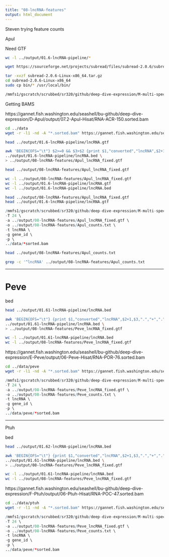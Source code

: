 ```yaml
---
title: "08-lncRNA-features"
output: html_document
---
```


Steven trying feature counts 

Apul

Need GTF

```bash
wc -l ../output/01.6-lncRNA-pipeline/*
```


```bash
wget https://sourceforge.net/projects/subread/files/subread-2.0.6/subread-2.0.6-Linux-x86_64.tar.gz
```

```bash
tar -xvzf subread-2.0.6-Linux-x86_64.tar.gz
cd subread-2.0.6-Linux-x86_64
sudo cp bin/* /usr/local/bin/
```


```bash
/mmfs1/gscratch/scrubbed/sr320/github/deep-dive-expression/M-multi-species/code/subread-2.0.6-Linux-x86_64/bin/featureCounts -v
```

Getting BAMS

https://gannet.fish.washington.edu/seashell/bu-github/deep-dive-expression/D-Apul/output/07.2-Apul-Hisat/RNA-ACR-150.sorted.bam

```bash
cd ../data
wget -r -l1 -nd -A "*.sorted.bam" https://gannet.fish.washington.edu/seashell/bu-github/deep-dive-expression/D-Apul/output/07.2-Apul-Hisat/
```

```bash
head ../output/01.6-lncRNA-pipeline/lncRNA.gtf
```

```bash
awk 'BEGIN{OFS="\t"} $2>=0 && $3>$2 {print $1,"converted","lncRNA",$2+1,$3,".","+",".","gene_id \"lncRNA_"NR"\";"}' \
../output/01.6-lncRNA-pipeline/lncRNA.bed \
> ../output/08-lncRNA-features/Apul_lncRNA_fixed.gtf
```

```bash
head ../output/08-lncRNA-features/Apul_lncRNA_fixed.gtf
```

```bash
wc -l ../output/08-lncRNA-features/Apul_lncRNA_fixed.gtf
wc -l ../output/01.6-lncRNA-pipeline/lncRNA.gtf
wc -l ../output/01.6-lncRNA-pipeline/lncRNA.bed 
```


```bash
head ../output/08-lncRNA-features/Apul_lncRNA_fixed.gtf
head ../output/01.6-lncRNA-pipeline/lncRNA.gtf
```

```r
/mmfs1/gscratch/scrubbed/sr320/github/deep-dive-expression/M-multi-species/code/subread-2.0.6-Linux-x86_64/bin/featureCounts \
-T 24 \
-a ../output/08-lncRNA-features/Apul_lncRNA_fixed.gtf \
-o ../output/08-lncRNA-features/Apul_counts.txt \
-t lncRNA \
-g gene_id \
-p \
../data/*sorted.bam

```


```bash
head ../output/08-lncRNA-features/Apul_counts.txt
```
```bash
grep -c '^lncRNA' ../output/08-lncRNA-features/Apul_counts.txt
```



---

# Peve 

bed

```bash
head ../output/01.61-lncRNA-pipeline/lncRNA.bed
```

```bash
awk 'BEGIN{OFS="\t"} {print $1,"converted","lncRNA",$2+1,$3,".","+",".","gene_id \"lncRNA_"NR"\";"}' \
../output/01.61-lncRNA-pipeline/lncRNA.bed \
> ../output/08-lncRNA-features/Peve_lncRNA_fixed.gtf
```

```bash
wc -l ../output/01.61-lncRNA-pipeline/lncRNA.bed
wc -l ../output/08-lncRNA-features/Peve_lncRNA_fixed.gtf
```


https://gannet.fish.washington.edu/seashell/bu-github/deep-dive-expression/E-Peve/output/06-Peve-Hisat/RNA-POR-76.sorted.bam

```bash
cd ../data/peve
wget -r -l1 -nd -A "*.sorted.bam" https://gannet.fish.washington.edu/seashell/bu-github/deep-dive-expression/E-Peve/output/06-Peve-Hisat/
```


```r
/mmfs1/gscratch/scrubbed/sr320/github/deep-dive-expression/M-multi-species/code/subread-2.0.6-Linux-x86_64/bin/featureCounts \
-T 24 \
-a ../output/08-lncRNA-features/Peve_lncRNA_fixed.gtf \
-o ../output/08-lncRNA-features/Peve_counts.txt \
-t lncRNA \
-g gene_id \
-p \
../data/peve/*sorted.bam

```



----


Ptuh


bed

```bash
head ../output/01.62-lncRNA-pipeline/lncRNA.bed
```

```bash
awk 'BEGIN{OFS="\t"} {print $1,"converted","lncRNA",$2+1,$3,".","+",".","gene_id \"lncRNA_"NR"\";"}' \
../output/01.61-lncRNA-pipeline/lncRNA.bed \
> ../output/08-lncRNA-features/Peve_lncRNA_fixed.gtf
```

```bash
wc -l ../output/01.61-lncRNA-pipeline/lncRNA.bed
wc -l ../output/08-lncRNA-features/Peve_lncRNA_fixed.gtf
```


https://gannet.fish.washington.edu/seashell/bu-github/deep-dive-expression/F-Ptuh/output/06-Ptuh-Hisat/RNA-POC-47.sorted.bam

```bash
cd ../data/ptuh
wget -r -l1 -nd -A "*.sorted.bam" https://gannet.fish.washington.edu/seashell/bu-github/deep-dive-expression/E-Peve/output/06-Peve-Hisat/
```


```r
/mmfs1/gscratch/scrubbed/sr320/github/deep-dive-expression/M-multi-species/code/subread-2.0.6-Linux-x86_64/bin/featureCounts \
-T 24 \
-a ../output/08-lncRNA-features/Peve_lncRNA_fixed.gtf \
-o ../output/08-lncRNA-features/Peve_counts.txt \
-t lncRNA \
-g gene_id \
-p \
../data/peve/*sorted.bam

```

